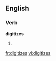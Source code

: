 
==English==

===Verb===
'''digitizes'''

# {{third-person singular of|[[digitize]]}}

[[fr:digitizes]]
[[vi:digitizes]]
